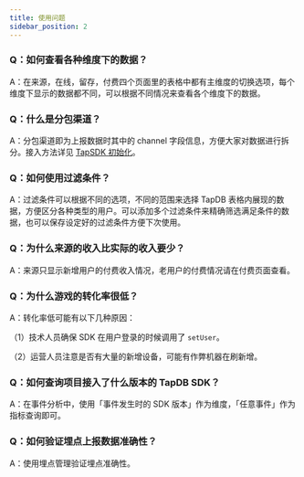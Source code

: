 ```yaml
---
title: 使用问题
sidebar_position: 2
---
```


### Q：如何查看各种维度下的数据？

A：在来源，在线，留存，付费四个页面里的表格中都有主维度的切换选项，每个维度下显示的数据都不同，可以根据不同情况来查看各个维度下的数据。

### Q：什么是分包渠道？

A：分包渠道即为上报数据时其中的 channel 字段信息，方便大家对数据进行拆分。接入方法详见 [TapSDK 初始化](/v3/sdk/tapdb/sdk/client-side-integration#tapsdk-init)。

### Q：如何使用过滤条件？

A：过滤条件可以根据不同的选项，不同的范围来选择 TapDB 表格内展现的数据，方便区分各种类型的用户。可以添加多个过滤条件来精确筛选满足条件的数据，也可以保存设定好的过滤条件方便下次使用。

### Q：为什么来源的收入比实际的收入要少？

A：来源只显示新增用户的付费收入情况，老用户的付费情况请在付费页面查看。

### Q：为什么游戏的转化率很低？

A：转化率低可能有以下几种原因：

（1）技术人员确保 SDK 在用户登录的时候调用了 `setUser`。

（2）运营人员注意是否有大量的新增设备，可能有作弊机器在刷新增。

### Q：如何查询项目接入了什么版本的 TapDB SDK？

A：在事件分析中，使用「事件发生时的 SDK 版本」作为维度，「任意事件」作为指标查询即可。

### Q：如何验证埋点上报数据准确性？

A：使用埋点管理验证埋点准确性。
